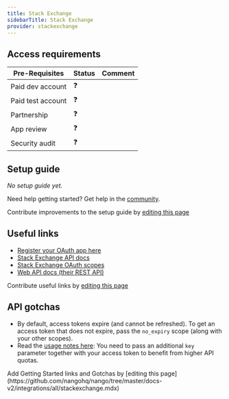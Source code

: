 ```yaml
---
title: Stack Exchange
sidebarTitle: Stack Exchange
provider: stackexchange
---
```




<Overview />
<PreBuiltTooling provider={providers[pageMetadata.provider]} />
<PreBuiltUseCases />

## Access requirements
| Pre-Requisites | Status | Comment|
| - | - | - |
| Paid dev account | ❓ |  |
| Paid test account | ❓ |  |
| Partnership | ❓ | |
| App review | ❓ |  |
| Security audit | ❓ | |


## Setup guide

_No setup guide yet._

<Tip>Need help getting started? Get help in the [community](https://nango.dev/slack).</Tip>

<Note>Contribute improvements to the setup guide by [editing this page](https://github.com/nangohq/nango/tree/master/docs-v2/integrations/all/stackexchange.mdx)</Note>


## Useful links

-   [Register your OAuth app here](http://stackapps.com/apps/oauth/register)
-   [Stack Exchange API docs](https://api.stackexchange.com/docs)
-   [Stack Exchange OAuth scopes](https://api.stackexchange.com/docs/authentication#scope)
-   [Web API docs (their REST API)](https://api.stackexchange.com/docs)

<Note>Contribute useful links by [editing this page](https://github.com/nangohq/nango/tree/master/docs-v2/integrations/all/stackexchange.mdx)</Note>

## API gotchas

-   By default, access tokens expire (and cannot be refreshed). To get an access token that does not expire, pass the `no_expiry` scope (along with your other scopes).
-   Read the [usage notes here](https://api.stackexchange.com/docs/authentication#usage): You need to pass an additional `key` parameter together with your access token to benefit from higher API quotas.

<Note>
    Add Getting Started links and Gotchas by [editing this page](https://github.com/nangohq/nango/tree/master/docs-v2/integrations/all/stackexchange.mdx)
</Note>
